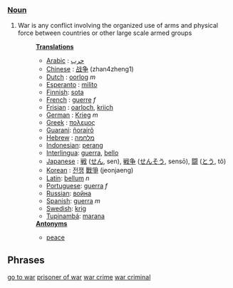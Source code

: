 ===[[Noun]]===
#War is any conflict involving the organized use of arms and physical force between countries or other large scale armed groups
#:'''[[Translation]]s'''
#:*[[Arabic]] : [[حرب]]
#:*[[Chinese]] : [[战争]] (zhan4zheng1)
#:*[[Dutch]] : [[oorlog]] ''m''
#:*[[Esperanto]] : [[milito]]
#:*[[Finnish]]: [[sota]]
#:*[[French]] : [[guerre]] ''f''
#:*[[Frisian]] : [[oarloch]], [[kriich]]
#:*[[German]] : [[Krieg]] ''m''
#:*[[Greek]] : [[πολεμος]]
#:*[[Guarani]]: [[ñorairõ]]
#:*[[Hebrew]] : [[מלחמה]]
#:*[[Indonesian]]: [[perang]]
#:*[[Interlingua]]: [[guerra]], [[bello]]
#:*[[Japanese]] : [[戦]] ([[せん]], sen), [[戦争]] ([[せんそう]], sensō), [[闘]] ([[とう]], tô)
#:*[[Korean]] : [[전쟁]] [[戰爭]] (jeonjaeng)
#:*[[Latin]]: [[bellum]] ''n''
#:*[[Portuguese]]: [[guerra]] ''f''
#:*[[Russian]]: [[война]]
#:*[[Spanish]]: [[guerra]] ''m''
#:*[[Swedish]]: [[krig]]
#:*[[Tupinambá]]: [[marana]]
#:'''[[Antonym]]s'''
#:*[[peace]]

== Phrases ==

[[go to war]]
[[prisoner of war]]
[[war crime]]
[[war criminal]]